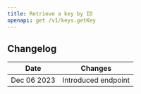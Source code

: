 ```yaml
---
title: Retrieve a key by ID
openapi: get /v1/keys.getKey
---
```


## Changelog

| Date        | Changes             |
|-------------|---------------------|
| Dec 06 2023 | Introduced endpoint |
